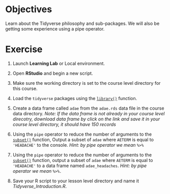 # **Objectives**

Learn about the Tidyverse philosophy and sub-packages. We will also be getting some experience using a pipe operator.

# **Exercise**

1.  Launch **Learning Lab** or Local environment.

2.  Open **RStudio** and begin a new script.

3.  Make sure the working directory is set to the course level directory for this course.

4.  Load the `tidyverse` packages using the [`library()`](https://rdrr.io/r/base/library.html) function.

5.  Create a data frame called `adae` from the `adae.rds` data file in the course data directory. *Note: If the data frame is not already in your course level direcotry, download data frame by click on the link and save it in your course level directory, it should have 150 records*

6.  Using the `pipe` operator to reduce the number of arguments to the [`subset()`](https://rdrr.io/r/base/subset.html) function, Output a subset of `adae` where `AETERM` is equal to `'HEADACHE'` to the console. *Hint: by pipe operator we mean `%>%`*

7.  Using the `pipe` operator to reduce the number of arguments to the [`subset()`](https://rdrr.io/r/base/subset.html) function, output a subset of `adae` where `AETERM` is equal to `'HEADACHE'` to a data frame named `adae_headaches`. *Hint: by pipe operator we mean `%>%.`*

8.  Save your R script to your lesson level directory and name it *Tidyverse_Introduction.R*.
